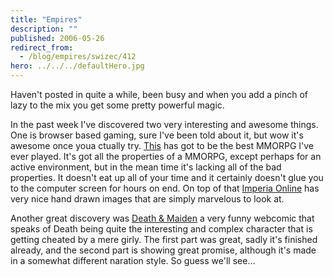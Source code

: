 ```yaml
---
title: "Empires"
description: ""
published: 2006-05-26
redirect_from:
  - /blog/empires/swizec/412
hero: ../../../defaultHero.jpg
---
```


Haven't posted in quite a while, been busy and when you add a pinch of lazy to the mix you get some pretty powerful magic.

In the past week I've discovered two very interesting and awesome things. One is browser based gaming, sure I've been told about it, but wow it's awesome once youa ctually try. [This](http://imperiaonline.org) has got to be the best MMORPG I've ever played. It's got all the properties of a MMORPG, except perhaps for an active environment, but in the mean time it's lacking all of the bad properties. It doesn't eat up all of your time and it certainly doesn't glue you to the computer screen for hours on end. On top of that [Imperia Online](http://imperiaonline.org) has very nice hand drawn images that are simply marvelous to look at.

Another great discovery was [Death & Maiden](http://www.cartoontomb.de/english/death.php) a very funny webcomic that speaks of Death being quite the interesting and complex character that is getting cheated by a mere girly. The first part was great, sadly it's finished already, and the second part is showing great promise, although it's made in a somewhat different naration style. So guess we'll see...
